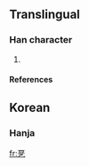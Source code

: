 ==Translingual==

===Han character===
{{Han char|rn=5|rad=乙|as=07|sn=8|four=|canj=一口廿弓 (MRTN)}}

# {{defn|Han}}

====References====
{{Han ref|kx=0084.201|dkj=|dj=|hdz=|uh=3419|ud=13337|bh=|bd=}}

==Korean==

===Hanja===
{{ko-hanja|hangeul=둘|rv=dul|mr=tul|y=twul}}

[[fr:㐙]]